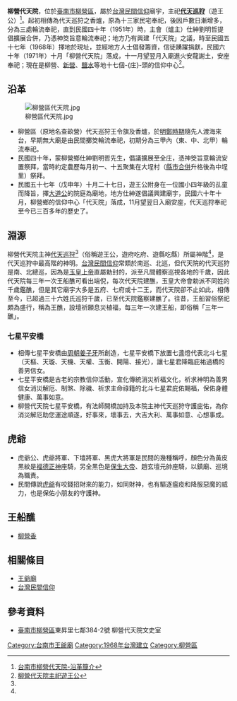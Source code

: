 {{noteTA
|G1=姓氏
}}
{{coord|23.278578|N|120.317068|E|format=dms|display=title|scale:10000}}
{{東亞廟宇
| name = 柳營代天院
| img = File:代天巡狩.jpg
| img_capt = 王船執事牌
| image_width = 300px
|formername= 
|level = 
|class = 
| location = {{TWN}}[[臺南市|臺南市]][[柳營區|柳營區]]東昇里中山西路一段362號
| god = '''玉勅代天巡狩(遊王公)'''
| type = 十七-{庄}-共同信仰中心
| struct = 重簷歇山假四垂
| open_year = 民國58年（1969年）
| cere_date = '''[[柳營香|柳營香]]'''
|}}
{{Expert|time=2015-12-14T03:42:58+00:00}}

'''柳營代天院'''，位於[[臺南市|臺南市]][[柳營區|柳營區]]，屬於[[台灣民間信仰|台灣民間信仰]]廟宇，主祀'''[[代天巡狩|代天巡狩]]'''（遊王公）<ref name="柳營區">[http://blog.xuite.net/mj213313/twblog/147764013-%E5%8F%B0%E5%8D%97%E5%B8%82%E6%9F%B3%E7%87%9F%E4%BB%A3%E5%A4%A9%E9%99%A2-%E6%B2%BF%E9%9D%A9%E7%B0%A1%E4%BB%8B 台南市柳營代天院-沿革簡介]</ref>。起初相傳為代天巡狩之香爐，原為十三家民宅奉祀，後因戶數日漸增多，分為三處輪流奉祀，直到民國四十年（1951年）時，主會（爐主）仕紳劉明哲提倡擴展合併，乃憑神筊旨意輪流奉祀；地方乃有興建「代天院」之議，時至民國五十七年（1968年）擇地於現址，並經地方人士倡發籌資，信徒踴躍捐獻，民國六十年（1971年）十月「柳營代天院」落成，十一月望翌月入廟進火安龍謝土，安座奉祀；現在是柳營、[[新營|新營]]、[[鹽水區|鹽水]]等地十七個-{庄}-頭的信仰中心<ref name="柳營代天院">[http://blog.xuite.net/suting2268/ting22/252702455 柳營代天院主祀遊王公]</ref>。

== 沿革 ==
[[File:柳營區代天院.jpg|thumb]]
*柳營區（原地名查畝營）代天巡狩王令旗及香爐，於[[明鄭時期|明鄭時期]]隨先人渡海來台，早期無大廟是由民間擲筊輪流奉祀，初期分為三甲內（東、中、北甲）輪流奉祀。
*民國四十年，蒙柳營鄉仕紳劉明哲先生，倡議擴展至全庄，憑神筊旨意輪流安置祭拜，當時約定農歷每月初一、十五聚集在大埕村（[[縣市合併|縣市合併]]升格後為中埕里）祭拜。
*民國五十七年（戊申年）十月二十七日，遊王公附身在一位國小四年級的乩童而降旨，擇[[大道公|大道公]]的院庭為廟地，地方仕紳遂倡議興建廟宇，民國六十年十月，柳營鄉的信仰中心「代天院」落成，11月望翌日入廟安座，代天巡狩奉祀至今已三百多年的歷史了。

== 淵源 ==
柳營代天院主神[[代天巡狩|代天巡狩]]<ref name="柳營代天院" />（俗稱遊王公，遊府吃府、遊縣吃縣）所屬神階<ref name="柳營區" />，是代天巡狩中最高階的神明。[[台灣民間信仰|台灣民間信仰]]常類於南巡、北巡，但代天院的代天巡狩是南、北總巡，因為是[[玉皇上帝|玉皇上帝]]直屬勅封的，派至凡間體察巡視各地的千歲，因此代天院每三年一次王船醮可看出端倪，每次代天院建醮，玉皇大帝會勅派不同姓的千歲鑑醮，但是其它廟宇大多是五府、七府或十二王，而代天院卻不止如此，相傳至今，已超過三十六姓氏巡狩千歲，已至代天院鑑察建醮了。往昔，王船習俗祭祀頗為盛行，稱為王醮，設壇祈願息災植福，每三年一次建王船，即俗稱「三年一醮」。

=== 七星平安橋 ===
*相傳七星平安橋由[[周朝|周朝]][[姜子牙|姜子牙]]所創造，七星平安橋下放置七盞燈代表北斗七星（天樞、天璇、天機、天權、玉衡、開陽、接光），讓七星君降臨庇祐過橋的善男信女。
*七星平安橋是古老的宗教信仰活動，宣化傳統消災祈福文化，祈求神明為善男信女消災解厄、制煞、除穢、祈求主命祿籍的北斗七星君庇佑賜福，保佑身體健康、萬事如意。
*柳營代天院七星平安橋，有法師開橋加持及本院主神代天巡狩守護庇佑，為你消災解厄助您運途順遂，好事來，壞事去，大吉大利、萬事如意、心想事成。

== 虎爺 ==
*虎爺公、虎爺將軍、下壇將軍、黑虎大將軍是民間的幾種稱呼，顏色分為黃皮黑紋是[[福德正神|福德正神]]座騎，另全黑色是[[保生大帝|保生大帝]]、趙玄壇元帥座騎，以鎮廟、巡境為職責。
*民間傳說[[虎爺|虎爺]]有咬錢招財來的能力，如同財神，也有驅逐瘟疫和降服惡魔的威力，也是保佑小朋友的守護神。

== 王船醮 ==
*[[柳營香|柳營香]]

== 相關條目 ==
*[[王爺廟|王爺廟]]
*[[台灣民間信仰|台灣民間信仰]]

== 參考資料 ==
{{Reflist}}
*[[臺南市|臺南市]][[柳營區|柳營區]]東昇里七鄰384-2號 柳營代天院文史室
{{reflist}}

{{Commonscat|Liuying Daitianyuan}}
{{南瀛七大香}}

[[Category:台南市王爺廟|Category:台南市王爺廟]]

[[Category:1968年台灣建立|Category:1968年台灣建立]]
[[Category:柳營區|Category:柳營區]]